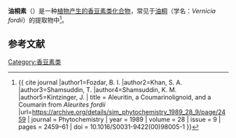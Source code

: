 {{Chembox
| ImageFile = Aleuritin.PNG
| ImageSize = 250px
| ImageAlt = chemical structure of aleuritin
| IUPACName = 3-(4-hydroxy-3,5-dimethoxyphenyl)-2-(hydroxymethyl)-5-methoxy-2,3-dihydro-8H-[1,4]dioxino[2,3-f]chromen-8-one
| OtherNames = 
|Section1={{Chembox Identifiers
| CASNo = 124901-94-6
| CASNo_Ref = {{cascite|correct|CAS}}
| PubChem = 139031048
| SMILES = COc1cc(cc(OC)c1O)C2Oc3c(OC2CO)c4C=CC(=O)Oc4cc3OC
| StdInChI=1S/C21H20O9/c1-25-13-6-10(7-14(26-2)18(13)24)19-16(9-22)29-20-11-4-5-17(23)28-12(11)8-15(27-3)21(20)30-19/h4-8,16,19,22,24H,9H2,1-3H3
| StdInChIKey = ITFXDKZROOJSKV-UHFFFAOYSA-N
  }}
|Section2={{Chembox Properties
| Formula = C<sub>21</sub>H<sub>20</sub>O<sub>9</sub>
| MolarMass = 416.37 g/mol
| Appearance =
| Density = 
| MeltingPt = 
| BoilingPt = 
| Solubility = 
  }}
|Section3={{Chembox Hazards
| MainHazards = 
| FlashPt = 
| AutoignitionPt = 
  }}
}}
'''油桐素'''（{{lang-en|Aleuritin}}）是一种[[植物化學成分|植物产生的]][[香豆素|香豆素]][[香豆素类化合物|类化合物]]，常见于[[油桐|油桐]]（学名：''Vernicia fordii''）的提取物中<ref>{{ cite journal |author1=Fozdar, B. I. |author2=Khan, S. A. |author3=Shamsuddin, T. |author4=Shamsuddin, K. M. |author5=Kintzinger, J. | title = Aleuritin, a Coumarinolignoid, and a Coumarin from ''Aleurites fordii'' |url=https://archive.org/details/sim_phytochemistry_1989_28_9/page/2459 | journal = Phytochemistry | year = 1989 | volume = 28 | issue = 9 | pages = 2459–61 | doi = 10.1016/S0031-9422(00)98005-1 }}</ref>。

== 参考文献 ==
{{reflist}}

[[Category:香豆素类|Category:香豆素类]]

{{aromatic-stub}}